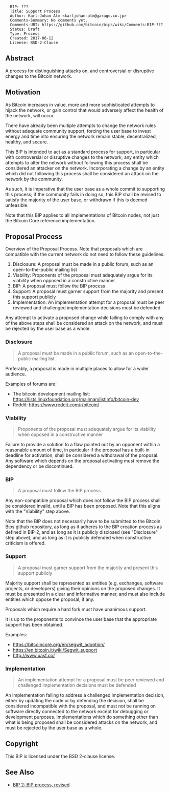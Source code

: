 <pre>
  BIP: ???
  Title: Support Process
  Author: Karl-Johan Alm <karljohan-alm@garage.co.jp>
  Comments-Summary: No comments yet.
  Comments-URI: https://github.com/bitcoin/bips/wiki/Comments:BIP-???
  Status: Draft
  Type: Process
  Created: 2017-06-12
  License: BSD-2-Clause
</pre>

==Abstract==

A process for distinguishing attacks on, and controversial or disruptive changes to the Bitcoin network.

==Motivation==

As Bitcoin increases in value, more and more sophisticated attempts to hijack the network, or gain control that would adversely affect the health of the network, will occur.

There have already been multiple attempts to change the network rules without adequate community support, forcing the user base to invest energy and time into ensuring the network remain stable, decentralized, healthy, and secure.

This BIP is intended to act as a standard process for support, in particular with controversial or disruptive changes to the network; any entity which attempts to alter the network without following this process shall be considered an attacker on the network. Incorporating a change by an entity which did not following this process shall be considered an attack on the network by the community.

As such, it is imperative that the user base as a whole commit to supporting this process; if the community fails in doing so, this BIP shall be revised to satisfy the majority of the user base, or withdrawn if this is deemed unfeasible.

Note that this BIP applies to all implementations of Bitcoin nodes, not just the Bitcoin Core reference implementation.

==Proposal Process==

Overview of the Proposal Process. Note that proposals which are compatible with the current network do not need to follow these guidelines.

# Disclosure: A proposal must be made in a public forum, such as an open-to-the-public mailing list
# Viability: Proponents of the proposal must adequately argue for its viability when opposed in a constructive manner
# BIP: A proposal must follow the BIP process
# Support: A proposal must garner support from the majority and present this support publicly
# Implementation: An implementation attempt for a proposal must be peer reviewed and challenged implementation decisions must be defended

Any attempt to activate a proposed change while failing to comply with any of the above steps shall be considered an attack on the network, and must be rejected by the user base as a whole.

===Disclosure===

<blockquote>
A proposal must be made in a public forum, such as an open-to-the-public mailing list
</blockquote>

Preferably, a proposal is made in multiple places to allow for a wider audience.

Examples of forums are:
* The bitcoin development mailing list: https://lists.linuxfoundation.org/mailman/listinfo/bitcoin-dev
* Reddit: https://www.reddit.com/r/bitcoin/

===Viability===

<blockquote>
Proponents of the proposal must adequately argue for its viability when opposed in a constructive manner
</blockquote>

Failure to provide a solution to a flaw pointed out by an opponent within a reasonable amount of time, in particular if the proposal has a built-in deadline for activation, shall be considered a withdrawal of the proposal. Any software which depends on the proposal activating must remove the dependency or be discontinued.

===BIP===

<blockquote>
A proposal must follow the BIP process
</blockquote>

Any non-compatible proposal which does not follow the BIP process shall be considered invalid, until a BIP has been proposed. Note that this aligns with the "Viability" step above.

Note that the BIP does not necessarily have to be submitted to the Bitcoin Bips github repository, as long as it adheres to the BIP creation process as defined in BIP-2, and as long as it is publicly disclosed (see "Disclosure" step above), and as long as it is publicly defended when constructive criticism is offered.

===Support===

<blockquote>
A proposal must garner support from the majority and present this support publicly
</blockquote>

Majority support shall be represented as entities (e.g. exchanges, software projects, or developers) giving their opinions on the proposed changes. It must be presented in a clear and informative manner, and must also include entities which oppose the proposal, if any.

Proposals which require a hard fork must have unanimous support.

It is up to the proponents to convince the user base that the appropriate support has been obtained.

Examples:
* https://bitcoincore.org/en/segwit_adoption/
* https://en.bitcoin.it/wiki/Segwit_support
* http://www.uasf.co/

===Implementation===

<blockquote>
An implementation attempt for a proposal must be peer reviewed and challenged implementation decisions must be defended
</blockquote>

An implementation failing to address a challenged implementation decision, either by updating the code or by defending the decision, shall be considered incompatible with the proposal, and must not be running on software directly connected to the network except for debugging or development purposes. Implementations which do something other than what is being proposed shall be considered attacks on the network, and must be rejected by the user base as a whole.

==Copyright==

This BIP is licensed under the BSD 2-clause license.

==See Also==

* [[bip-0002.mediawiki|BIP 2: BIP process, revised]]
